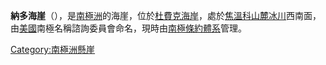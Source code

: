 {{coord|84|4|S|175|9|E|display=title}}

'''納多海崖'''（{{lang-en|Nadeau Bluff}}），是[[南極洲|南極洲]]的海崖，位於[[杜費克海岸|杜費克海岸]]，處於[[焦溫科山麓冰川|焦溫科山麓冰川]]西南面，由[[美國|美國]]南極名稱諮詢委員會命名，現時由[[南極條約體系|南極條約體系]]管理。

{{DEFAULTSORT:Nadeau Bluff}}
[[Category:南極洲懸崖|Category:南極洲懸崖]]


{{DufekCoast-geo-stub}}